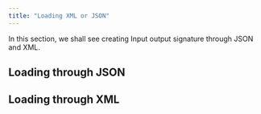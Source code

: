```yaml
---
title: "Loading XML or JSON"
---
```


In this section, we shall see creating Input output signature through JSON and XML.

## Loading through JSON
<FlowService>
    <FlowStep comment="Click on Load JSON" img="define_io/json_1.png"/>
</FlowService>

<FlowService>
    <FlowStep comment="Enter the valid JSON and click on Done button" img="define_io/json_2.png"/>
</FlowService>

## Loading through XML
<FlowService>
    <FlowStep comment="Click on Load XML" img="define_io/xml_1.png"/>
</FlowService>

<FlowService>
    <FlowStep comment="Enter the valid XML and click on Done button" img="define_io/xml_2.png"/>
</FlowService>
